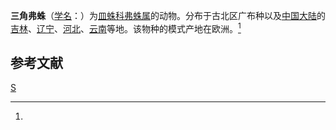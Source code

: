 {{Speciesbox 
| genus = Floronia
| species = bucculenta
| image = Floronia bucculenta.jpg
| authority = Clerck, 1757<ref name='id13237'>{{cite web| url =http://www.bioinfo.cn/db05/BjdwSpecies.php?action=view&id=13237| title =三角弗蛛| work =《中国动物物种编目数据库》| publisher =中国科学院微生物研究所| author =中国科学院动物研究所| accessdate =2009-04-28| deadurl =yes| archiveurl =https://web.archive.org/web/20160305042238/http://www.bioinfo.cn/db05/BjdwSpecies.php?action=view&id=13237| archivedate =2016-03-05}}</ref>
}}

'''三角弗蛛'''（[[学名|学名]]：{{lang|la|''Floronia bucculenta''}}）为[[皿蛛科|皿蛛科]][[弗蛛属|弗蛛属]]的动物。分布于古北区广布种以及[[中国大陆|中国大陆]]的[[吉林|吉林]]、[[辽宁|辽宁]]、[[河北|河北]]、[[云南|云南]]等地。该物种的模式产地在欧洲。<ref name='id13237'/>

== 参考文献 ==
{{reflist}}

{{Taxonbar}}

[[Category:弗蛛属|S]]